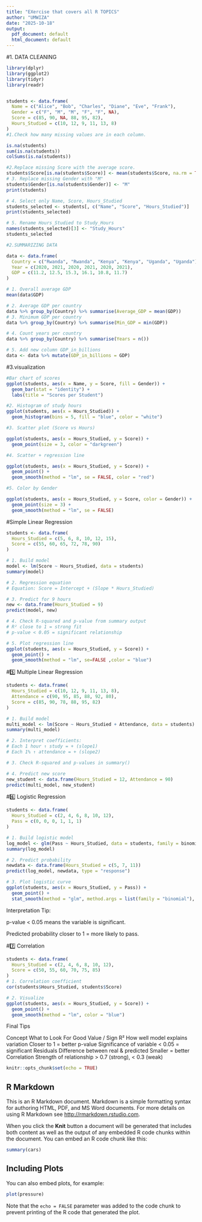 ---
title: "EXercise that covers all R TOPICS"
author: "UMWIZA"
date: "2025-10-18"
output:
  pdf_document: default
  html_document: default
---
#1. DATA CLEANING

```{r}
library(dplyr)
library(ggplot2)
library(tidyr)
library(readr)


students <- data.frame(
  Name = c("Alice", "Bob", "Charles", "Diane", "Eve", "Frank"),
  Gender = c("F", "M", "M", "F", "F", NA),
  Score = c(85, 90, NA, 88, 95, 82),
  Hours_Studied = c(10, 12, 9, 11, 13, 8)
)
#1.Check how many missing values are in each column.

is.na(students)
sum(is.na(students))
colSums(is.na(students))

```

```{r}
#2.Replace missing Score with the average score.
students$Score[is.na(students$Score)] <- mean(students$Score, na.rm = TRUE)
# 3. Replace missing Gender with "M"
students$Gender[is.na(students$Gender)] <- "M"
print(students)
```

```{r}
# 4. Select only Name, Score, Hours_Studied
students_selected <- students[, c("Name", "Score", "Hours_Studied")]
print(students_selected)
```

```{r}
# 5. Rename Hours_Studied to Study_Hours
names(students_selected)[3] <- "Study_Hours"
students_selected
```
```{r}
#2.SUMMARIZING DATA

data <- data.frame(
  Country = c("Rwanda", "Rwanda", "Kenya", "Kenya", "Uganda", "Uganda"),
  Year = c(2020, 2021, 2020, 2021, 2020, 2021),
  GDP = c(11.2, 12.5, 15.3, 16.1, 10.8, 11.7)
)

# 1. Overall average GDP
mean(data$GDP)

# 2. Average GDP per country
data %>% group_by(Country) %>% summarise(Average_GDP = mean(GDP))
# 3. Minimum GDP per country
data %>% group_by(Country) %>% summarise(Min_GDP = min(GDP))

# 4. Count years per country
data %>% group_by(Country) %>% summarise(Years = n())

# 5. Add new column GDP_in_billions
data <- data %>% mutate(GDP_in_billions = GDP)


```

#3.visualization

```{r}
#Bar chart of scores
ggplot(students, aes(x = Name, y = Score, fill = Gender)) +
  geom_bar(stat = "identity") +
  labs(title = "Scores per Student")


```

```{r}
#2. Histogram of study hours
ggplot(students, aes(x = Hours_Studied)) +
  geom_histogram(bins = 5, fill = "blue", color = "white")

```
```{r}
#3. Scatter plot (Score vs Hours)

ggplot(students, aes(x = Hours_Studied, y = Score)) +
  geom_point(size = 3, color = "darkgreen")

```
```{r}
#4. Scatter + regression line

ggplot(students, aes(x = Hours_Studied, y = Score)) +
  geom_point() +
  geom_smooth(method = "lm", se = FALSE, color = "red")

```
```{r}
#5. Color by Gender

ggplot(students, aes(x = Hours_Studied, y = Score, color = Gender)) +
  geom_point(size = 3) +
  geom_smooth(method = "lm", se = FALSE)

```
#Simple Linear Regression

```{r}
students <- data.frame(
  Hours_Studied = c(5, 6, 8, 10, 12, 15),
  Score = c(55, 60, 65, 72, 78, 90)
)

# 1. Build model
model <- lm(Score ~ Hours_Studied, data = students)
summary(model)

# 2. Regression equation
# Equation: Score = Intercept + (Slope * Hours_Studied)

# 3. Predict for 9 hours
new <- data.frame(Hours_Studied = 9)
predict(model, new)

# 4. Check R-squared and p-value from summary output
# R² close to 1 = strong fit
# p-value < 0.05 = significant relationship

# 5. Plot regression line
ggplot(students, aes(x = Hours_Studied, y = Score)) +
  geom_point() +
  geom_smooth(method = "lm", se=FALSE ,color = "blue")

```
#5️⃣ Multiple Linear Regression

```{r}
students <- data.frame(
  Hours_Studied = c(10, 12, 9, 11, 13, 8),
  Attendance = c(90, 95, 85, 88, 92, 80),
  Score = c(85, 90, 78, 88, 95, 82)
)

# 1. Build model
multi_model <- lm(Score ~ Hours_Studied + Attendance, data = students)
summary(multi_model)

# 2. Interpret coefficients:
# Each 1 hour ↑ study = + (slope1)
# Each 1% ↑ attendance = + (slope2)

# 3. Check R-squared and p-values in summary()

# 4. Predict new score
new_student <- data.frame(Hours_Studied = 12, Attendance = 90)
predict(multi_model, new_student)

```
#6️⃣ Logistic Regression

```{r}
students <- data.frame(
  Hours_Studied = c(2, 4, 6, 8, 10, 12),
  Pass = c(0, 0, 0, 1, 1, 1)
)

# 1. Build logistic model
log_model <- glm(Pass ~ Hours_Studied, data = students, family = binomial)
summary(log_model)

# 2. Predict probability
newdata <- data.frame(Hours_Studied = c(5, 7, 11))
predict(log_model, newdata, type = "response")

# 3. Plot logistic curve
ggplot(students, aes(x = Hours_Studied, y = Pass)) +
  geom_point() +
  stat_smooth(method = "glm", method.args = list(family = "binomial"), color = "red")


```
Interpretation Tip:

p-value < 0.05 means the variable is significant.

Predicted probability closer to 1 = more likely to pass.

#7️⃣ Correlation

```{r}
students <- data.frame(
  Hours_Studied = c(2, 4, 6, 8, 10, 12),
  Score = c(50, 55, 60, 70, 75, 85)
)
# 1. Correlation coefficient
cor(students$Hours_Studied, students$Score)

# 2. Visualize
ggplot(students, aes(x = Hours_Studied, y = Score)) +
  geom_point() +
  geom_smooth(method = "lm", color = "blue")


```

Final Tips

Concept	What to Look For	Good Value / Sign
R²	How well model explains variation	Closer to 1 = better
p-value	Significance of variable	< 0.05 = significant
Residuals	Difference between real & predicted	Smaller = better
Correlation	Strength of relationship	> 0.7 (strong), < 0.3 (weak)

```{r setup, include=FALSE}
knitr::opts_chunk$set(echo = TRUE)
```

## R Markdown

This is an R Markdown document. Markdown is a simple formatting syntax for authoring HTML, PDF, and MS Word documents. For more details on using R Markdown see <http://rmarkdown.rstudio.com>.

When you click the **Knit** button a document will be generated that includes both content as well as the output of any embedded R code chunks within the document. You can embed an R code chunk like this:

```{r cars}
summary(cars)
```

## Including Plots

You can also embed plots, for example:

```{r pressure, echo=FALSE}
plot(pressure)
```

Note that the `echo = FALSE` parameter was added to the code chunk to prevent printing of the R code that generated the plot.
